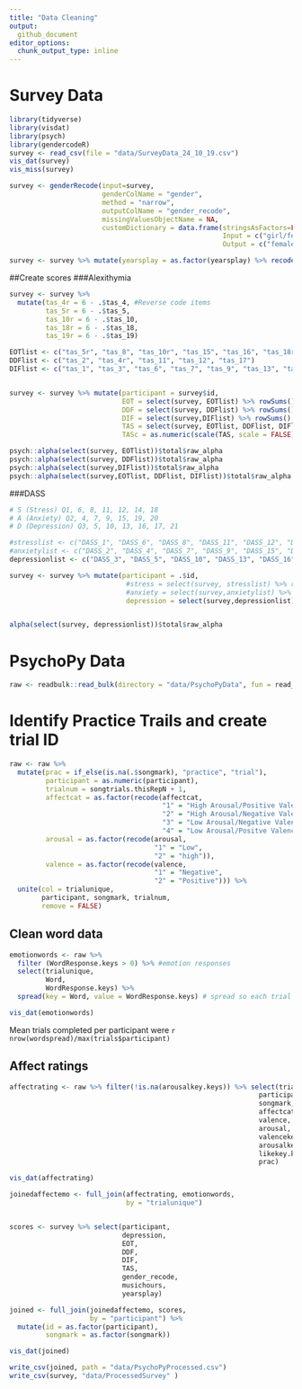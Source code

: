 ```yaml
---
title: "Data Cleaning"
output: 
  github_document
editor_options: 
  chunk_output_type: inline
---
```


# Survey Data 
```r
library(tidyverse)
library(visdat)
library(psych)
library(gendercodeR)
survey <- read_csv(file = "data/SurveyData_24_10_19.csv")
vis_dat(survey) 
vis_miss(survey) 

survey <- genderRecode(input=survey, 
                       genderColName = "gender", 
                       method = "narrow",
                       outputColName = "gender_recode", 
                       missingValuesObjectName = NA,
                       customDictionary = data.frame(stringsAsFactors=FALSE,
                                                     Input = c("girl/female"),
                                                     Output = c("female")))

survey <- survey %>% mutate(yearsplay = as.factor(yearsplay) %>% recode("6" = "5+"))
```

##Create scores 
###Alexithymia
```r
survey <- survey %>% 
  mutate(tas_4r = 6 - .$tas_4, #Reverse code items
         tas_5r = 6 - .$tas_5,
         tas_10r = 6 - .$tas_10,
         tas_18r = 6 - .$tas_18,
         tas_19r = 6 - .$tas_19)

EOTlist <- c("tas_5r", "tas_8", "tas_10r", "tas_15", "tas_16", "tas_18r", "tas_19r", "tas_20")
DDFlist <- c("tas_2", "tas_4r", "tas_11", "tas_12", "tas_17")
DIFlist <- c("tas_1", "tas_3", "tas_6", "tas_7", "tas_9", "tas_13", "tas_14")


survey <- survey %>% mutate(participant = survey$id,
                            EOT = select(survey, EOTlist) %>% rowSums() %>% as.numeric(),
                            DDF = select(survey, DDFlist) %>% rowSums() %>% as.numeric(),
                            DIF = select(survey,DIFlist) %>% rowSums() %>% as.numeric(),
                            TAS = select(survey, EOTlist, DDFlist, DIFlist) %>% rowSums() %>% as.numeric(),
                            TASc = as.numeric(scale(TAS, scale = FALSE)))

psych::alpha(select(survey, EOTlist))$total$raw_alpha
psych::alpha(select(survey, DDFlist))$total$raw_alpha
psych::alpha(select(survey,DIFlist))$total$raw_alpha
psych::alpha(select(survey,EOTlist, DDFlist, DIFlist))$total$raw_alpha 
```

###DASS
```r
# S (Stress) Q1, 6, 8, 11, 12, 14, 18
# A (Anxiety) Q2, 4, 7, 9, 15, 19, 20
# D (Depression) Q3, 5, 10, 13, 16, 17, 21 

#stresslist <- c("DASS_1", "DASS_6", "DASS_8", "DASS_11", "DASS_12", "DASS_14", "DASS_18")
#anxietylist <- c("DASS_2", "DASS_4", "DASS_7", "DASS_9", "DASS_15", "DASS_19", "DASS_20")
depressionlist <- c("DASS_3", "DASS_5", "DASS_10", "DASS_13", "DASS_16", "DASS_17", "DASS_21")

survey <- survey %>% mutate(participant = .$id,
                             #stress = select(survey, stresslist) %>% rowSums() ,
                             #anxiety = select(survey,anxietylist) %>% rowSums(),
                             depression = select(survey,depressionlist) %>% rowSums())


alpha(select(survey, depressionlist))$total$raw_alpha
```
# PsychoPy Data 

```r
raw <- readbulk::read_bulk(directory = "data/PsychoPyData", fun = read_csv)
```

# Identify Practice Trails and create trial ID
```r
raw <- raw %>% 
  mutate(prac = if_else(is.na(.$songmark), "practice", "trial"),
         participant = as.numeric(participant),
         trialnum = songtrials.thisRepN + 1,
         affectcat = as.factor(recode(affectcat,
                                      "1" = "High Arousal/Positive Valence",
                                      "2" = "High Arousal/Negative Valence",
                                      "3" = "Low Arousal/Negative Valence",
                                      "4" = "Low Arousal/Positve Valence")),
         arousal = as.factor(recode(arousal, 
                                    "1" = "Low",
                                    "2" = "high")),
         valence = as.factor(recode(valence,
                                    "1" = "Negative",
                                    "2" = "Positive"))) %>% 
  unite(col = trialunique,
        participant, songmark, trialnum,
        remove = FALSE)
```

## Clean word data 
```r
emotionwords <- raw %>% 
  filter (WordResponse.keys > 0) %>% #emotion responses
  select(trialunique,
         Word,
         WordResponse.keys) %>% 
  spread(key = Word, value = WordResponse.keys) # spread so each trial is only 1 column

vis_dat(emotionwords)
```

Mean trials completed per participant were  `r nrow(wordspread)/max(trials$participant)`

## Affect ratings
```r
affectrating <- raw %>% filter(!is.na(arousalkey.keys)) %>% select(trialunique,
                                                              participant,
                                                              songmark,
                                                              affectcat, 
                                                              valence,
                                                              arousal,
                                                              valencekey.keys,
                                                              arousalkey.keys,
                                                              likekey.keys,
                                                              prac)

vis_dat(affectrating)
```

```r
joinedaffectemo <- full_join(affectrating, emotionwords, 
                             by = "trialunique")


scores <- survey %>% select(participant, 
                            depression, 
                            EOT, 
                            DDF, 
                            DIF, 
                            TAS, 
                            gender_recode, 
                            musichours, 
                            yearsplay)

joined <- full_join(joinedaffectemo, scores,
                    by = "participant") %>% 
  mutate(id = as.factor(participant),
         songmark = as.factor(songmark))

vis_dat(joined)

write_csv(joined, path = "data/PsychoPyProcessed.csv")
write_csv(survey, "data/ProcessedSurvey" )
```






